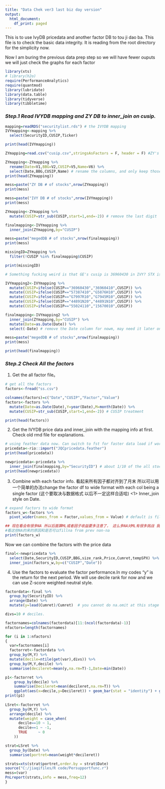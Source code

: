 ---
title: "Data Chek ver3 last biz day version"
output:
  html_document:
    df_print: paged
---


This is to use IvyDB pricedata and another factor DB to tou ji dao ba. This file is to check the basic data integrity. It is reading from the root directory for the simplicity now.

Now I am buring the previous data prep step so we will have fewer ouputs we will just check the graphs for each factor
```{r include=FALSE}
library(xts)
# library(h2o)
require(PerformanceAnalytics)
require(quantmod)
library(lubridate)
library(data.table)
library(tidyverse)
library(tibbletime)


```

### **_Step.1 Read IVYDB mapping and ZY DB to inner_join on cusip._**
 

```{r include=FALSE}

mapping=readRDS("securitylist.rds") # the IVYDB mapping
IVYmapping<-mapping %>%
  select(SecurityID,CUSIP,Ticker) 

print(head(IVYmapping))

ZYmapping=read.csv("cusip.csv",stringsAsFactors = F, header = F) #ZY's mapping, no header, will add by myself.

ZYmapping<-ZYmapping %>% 
  rename(Date=V1,BBG=V2,CUSIP=V5,Name=V6) %>%  
  select(Date,BBG,CUSIP,Name) # rename the columns, and only keep those columns
print(head(ZYmapping))

```



```{r include=FALSE}
mess=paste("ZY DB # of stocks",nrow(ZYmapping))
print(mess)

mess=paste("IVY DB # of stocks",nrow(IVYmapping))
print(mess)

ZYmapping<-ZYmapping %>% 
  mutate(CUSIP=str_sub(CUSIP,start=1,end=-2)) # remove the last digit

finalmapping<-IVYmapping %>% 
  inner_join(ZYmapping,by="CUSIP")

mess=paste("megedDB # of stocks",nrow(finalmapping))
print(mess)

missingID=ZYmapping %>% 
  filter(!CUSIP %in% finalmapping$CUSIP)

print(missingID)

# Something fucking weird is that GE's cusip is 36960430 in IVY? STX is G7997R10
```



```{r include=FALSE}
IVYmapping2<-IVYmapping %>% 
  mutate(CUSIP=ifelse(CUSIP=="36960430","36960410",CUSIP)) %>% 
  mutate(CUSIP=ifelse(CUSIP=="57387410","G5876H10",CUSIP)) %>%
  mutate(CUSIP=ifelse(CUSIP=="G7997R10","G7945M10",CUSIP)) %>%
  mutate(CUSIP=ifelse(CUSIP=="44891N20","44891N10",CUSIP)) %>%
  mutate(CUSIP=ifelse(CUSIP=="55024110","15670010",CUSIP)) 

finalmapping<-IVYmapping2 %>% 
  inner_join(ZYmapping,by="CUSIP") %>%
  mutate(Date=as.Date(Date)) %>% 
  select(-Date) # remove the Date column for nowm, may need it later on for point in time study

mess=paste("megedDB # of stocks",nrow(finalmapping))
print(mess)

print(head(finalmapping))
```

### **_Step.2 Check All the factors_**
(1) Get the all factor file。
```{r}

# get all the factors
factors<-fread("ss.csv")

colnames(factors)=c("Date","CUSIP","Factor","Value")
factors<-factors %>% 
  mutate(Date=as.Date(Date),Y=year(Date),M=month(Date)) %>% 
  mutate(CUSIP=str_sub(CUSIP,start=1,end=-2)) # CUSIP treatment

print(head(factors))
```
(2) Get the IVYDB price data and inner_join with the mapping info at first. Check old rmd file for explanations.

```{r}
# using feather data now. Can switch to fst for faster data load if working with R only
pricedata<-rio::import("JQCpricedata.feather")
print(head(pricedata))

newpricedata<-pricedata %>% 
  inner_join(finalmapping,by="SecurityID") # about 1/10 of the all stock data, make sense ha
print(head(newpricedata))
```

(3) Combine with each factor info. 看起来所有因子都对齐到了月末 所以可以用一个简单的办法change the factor df to wide format with each col being a single factor (这个要取决与数据格式 以后不一定这样合适哈)
<1> Inner_join style on Date. 
```{r}
# expand factors to wide format
factors_w<-factors %>% 
  pivot_wider(names_from = Factor,values_from = Value) # default is fill NA for missing factors

## 现在看会有很多NA 所以后面算ML或者因子收益要多注意了， 这么多NA对ML有很多挑战 我之前也没有搞过这么多NA的，要我们一起
#看这些NA的来的原因和是否可以fillna from prev non-na
print(factors_w)


```
Now we can combine the factors with the price data
```{r}
final<-newpricedata %>% 
  select(Date,SecurityID,CUSIP,BBG,size_rank,Price,Cumret,tempSPX) %>% 
  inner_join(factors_w,by=c("CUSIP","Date"))


```

(4) Use the factors to evaluate the factor performance.In my codes "y" is the return for the next period. We will use decile rank for now and we can use Z-score weighted neutral style.
```{r}
factordata<-final %>%
  group_by(SecurityID) %>% 
  arrange(Date) %>% 
  mutate(y=lead(Cumret)/Cumret)  # you cannot do na.omit at this stage as you have so many NAs for factor columns

divs=10 # deciles.

factornames=colnames(factordata)[11:(ncol(factordata)-1)]
nfactors=length(factornames)

for (i in 1:nfactors)
{
  var=factornames[i]
  factorret<-factordata %>% 
  group_by(M,Y) %>% 
  mutate(decile=ntile(get(var),divs)) %>% 
  group_by(M,Y,decile) %>%
  summarise(decileret=mean(y,na.rm=T)-1,Date=min(Date))

p1<-factorret %>%
    group_by(decile) %>%
    summarise(Decileret=mean(decileret,na.rm=T)) %>%
    ggplot(aes(x=decile,y=Decileret)) + geom_bar(stat = "identity") + ggtitle(var)
print(p1)
  
LSret<-factorret %>% 
  group_by(M,Y) %>% 
  arrange(decile) %>% 
  mutate(weight = case_when(
      decile==10 ~ 1,
      decile==1 ~ -1,
      TRUE     ~ 0
    ))

strat=LSret %>% 
  group_by(Date) %>% 
  summarise(portret=mean(weight*decileret))

strats=xts(strat$portret,order.by = strat$Date)
source("C:/jiaqifiles/R code/Persupportfunc.r")
mess=(var)
PnLreport(strats,info = mess,freq=12)
}


```

